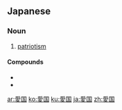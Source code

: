 {{also|愛國|爱国}}
==Japanese==
{{ja-kanjitab|あい|こく|yomi=on}}

===Noun===
{{ja-noun|あいこく}}

# [[patriotism]]

====Compounds====
* {{l/ja|愛国者}}
* {{l/ja|愛国心}}

[[ar:愛国]]
[[ko:愛国]]
[[ku:愛国]]
[[ja:愛国]]
[[zh:愛国]]